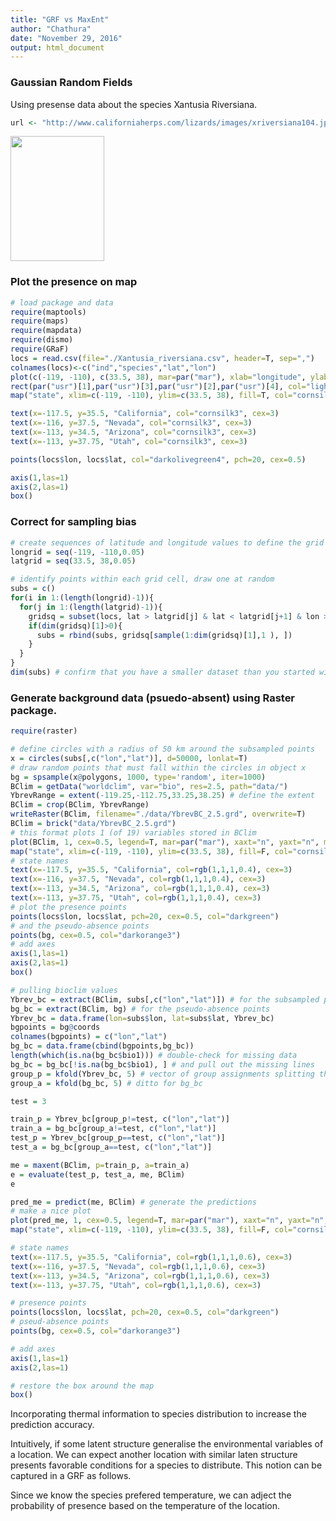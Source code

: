```yaml
---
title: "GRF vs MaxEnt"
author: "Chathura"
date: "November 29, 2016"
output: html_document
---
```



### Gaussian Random Fields

Using presense data about the species Xantusia Riversiana.
```r
url <- "http://www.californiaherps.com/lizards/images/xriversiana104.jpg"
```
<img src="`r url`" height="200px" width="150px">

### Plot the presence on map
```r
# load package and data
require(maptools)
require(maps)
require(mapdata)
require(dismo)
require(GRaF)
locs = read.csv(file="./Xantusia_riversiana.csv", header=T, sep=",")
colnames(locs)<-c("ind","species","lat","lon")
plot(c(-119, -110), c(33.5, 38), mar=par("mar"), xlab="longitude", ylab="latitude", xaxt="n", yaxt="n", type="n", main="Xantusia_riversiana presence data")
rect(par("usr")[1],par("usr")[3],par("usr")[2],par("usr")[4], col="lightblue")
map("state", xlim=c(-119, -110), ylim=c(33.5, 38), fill=T, col="cornsilk", add=T)

text(x=-117.5, y=35.5, "California", col="cornsilk3", cex=3)
text(x=-116, y=37.5, "Nevada", col="cornsilk3", cex=3)
text(x=-113, y=34.5, "Arizona", col="cornsilk3", cex=3)
text(x=-113, y=37.75, "Utah", col="cornsilk3", cex=3)

points(locs$lon, locs$lat, col="darkolivegreen4", pch=20, cex=0.5)

axis(1,las=1)
axis(2,las=1)
box()

```

### Correct for sampling bias
```r
# create sequences of latitude and longitude values to define the grid
longrid = seq(-119, -110,0.05)
latgrid = seq(33.5, 38,0.05)

# identify points within each grid cell, draw one at random
subs = c()
for(i in 1:(length(longrid)-1)){
  for(j in 1:(length(latgrid)-1)){
    gridsq = subset(locs, lat > latgrid[j] & lat < latgrid[j+1] & lon > longrid[i] & lon < longrid[i+1])     
    if(dim(gridsq)[1]>0){
      subs = rbind(subs, gridsq[sample(1:dim(gridsq)[1],1 ), ])
    }
  }
}
dim(subs) # confirm that you have a smaller dataset than you started with

```

### Generate background data (psuedo-absent) using Raster package.
```r
require(raster)

# define circles with a radius of 50 km around the subsampled points
x = circles(subs[,c("lon","lat")], d=50000, lonlat=T)
# draw random points that must fall within the circles in object x
bg = spsample(x@polygons, 1000, type='random', iter=1000)
BClim = getData("worldclim", var="bio", res=2.5, path="data/")
YbrevRange = extent(-119.25,-112.75,33.25,38.25) # define the extent
BClim = crop(BClim, YbrevRange)
writeRaster(BClim, filename="./data/YbrevBC_2.5.grd", overwrite=T)
BClim = brick("data/YbrevBC_2.5.grd")
# this format plots 1 (of 19) variables stored in BClim
plot(BClim, 1, cex=0.5, legend=T, mar=par("mar"), xaxt="n", yaxt="n", main="Annual mean temperature (ºC x 10)")
map("state", xlim=c(-119, -110), ylim=c(33.5, 38), fill=F, col="cornsilk", add=T)
# state names
text(x=-117.5, y=35.5, "California", col=rgb(1,1,1,0.4), cex=3)
text(x=-116, y=37.5, "Nevada", col=rgb(1,1,1,0.4), cex=3)
text(x=-113, y=34.5, "Arizona", col=rgb(1,1,1,0.4), cex=3)
text(x=-113, y=37.75, "Utah", col=rgb(1,1,1,0.4), cex=3)
# plot the presence points
points(locs$lon, locs$lat, pch=20, cex=0.5, col="darkgreen")
# and the pseudo-absence points
points(bg, cex=0.5, col="darkorange3")
# add axes
axis(1,las=1)
axis(2,las=1)
box()
```






```r
# pulling bioclim values
Ybrev_bc = extract(BClim, subs[,c("lon","lat")]) # for the subsampled presence points
bg_bc = extract(BClim, bg) # for the pseudo-absence points
Ybrev_bc = data.frame(lon=subs$lon, lat=subs$lat, Ybrev_bc)
bgpoints = bg@coords
colnames(bgpoints) = c("lon","lat")
bg_bc = data.frame(cbind(bgpoints,bg_bc))
length(which(is.na(bg_bc$bio1))) # double-check for missing data
bg_bc = bg_bc[!is.na(bg_bc$bio1), ] # and pull out the missing lines
group_p = kfold(Ybrev_bc, 5) # vector of group assignments splitting the Ybrev_bc into 5 groups
group_a = kfold(bg_bc, 5) # ditto for bg_bc

test = 3

train_p = Ybrev_bc[group_p!=test, c("lon","lat")]
train_a = bg_bc[group_a!=test, c("lon","lat")]
test_p = Ybrev_bc[group_p==test, c("lon","lat")]
test_a = bg_bc[group_a==test, c("lon","lat")]

me = maxent(BClim, p=train_p, a=train_a)
e = evaluate(test_p, test_a, me, BClim)
e


```


```r

pred_me = predict(me, BClim) # generate the predictions
# make a nice plot
plot(pred_me, 1, cex=0.5, legend=T, mar=par("mar"), xaxt="n", yaxt="n", main="Predicted presence of the species")
map("state", xlim=c(-119, -110), ylim=c(33.5, 38), fill=F, col="cornsilk", add=T)

# state names
text(x=-117.5, y=35.5, "California", col=rgb(1,1,1,0.6), cex=3)
text(x=-116, y=37.5, "Nevada", col=rgb(1,1,1,0.6), cex=3)
text(x=-113, y=34.5, "Arizona", col=rgb(1,1,1,0.6), cex=3)
text(x=-113, y=37.75, "Utah", col=rgb(1,1,1,0.6), cex=3)

# presence points
points(locs$lon, locs$lat, pch=20, cex=0.5, col="darkgreen")
# pseud-absence points
points(bg, cex=0.5, col="darkorange3")

# add axes
axis(1,las=1)
axis(2,las=1)

# restore the box around the map
box()
```

Incorporating thermal information to species distribution to increase the prediction accuracy.

Intuitively, if some latent structure generalise the environmental variables of a location. We can expect another location with similar laten structure presents favorable conditions for a species to distribute. This notion can be captured in a GRF as follows.

Since we know the species prefered temperature, we can adject the probability of presence based on the temperature of the location. 

